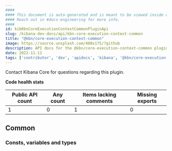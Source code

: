 ```yaml
---
####
#### This document is auto-generated and is meant to be viewed inside our experimental, new docs system.
#### Reach out in #docs-engineering for more info.
####
id: kibKbnCoreExecutionContextCommonPluginApi
slug: /kibana-dev-docs/api/kbn-core-execution-context-common
title: "@kbn/core-execution-context-common"
image: https://source.unsplash.com/400x175/?github
description: API docs for the @kbn/core-execution-context-common plugin
date: 2022-11-11
tags: ['contributor', 'dev', 'apidocs', 'kibana', '@kbn/core-execution-context-common']
---
```




Contact Kibana Core for questions regarding this plugin.

**Code health stats**

| Public API count  | Any count | Items lacking comments | Missing exports |
|-------------------|-----------|------------------------|-----------------|
| 1 | 0 | 1 | 0 |

## Common

### Consts, variables and types
<DocDefinitionList data={kbnCoreExecutionContextCommonObj.common.misc}/>

